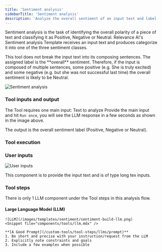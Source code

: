 ```yaml
---
title: 'Sentiment analysis'
sidebarTitle: 'Sentiment analysis'
description: 'Analyze the overall sentiment of an input text and label it with Positive/Negative or Neutral.'
---
```

Sentiment analysis is the task of identifying the overall polarity of a piece of text and classifying it as 
Positive, Negative or Neutral.
Relevance AI's Sentiment analysis Template receives an input text and produces categorize it into one of the
three sentiment classes.

<Note>
This tool does not break the input text into its composing sentences. The assigned label is the **overall**
sentiment.
Therefore, if the input is composed of multiple sentences, some positive (e.g. She is truly excited) and
some negative (e.g. but she was not successful last time) the overall sentiment is likely to be Neutral.
</Note>

![Sentiment analysis](/images/templates/sentiment/sentiment-form.png)

<Snippet file="how-to-use-a-tool.mdx" />

### Tool inputs and output
The Tool requires one main input: Text to analyze
Provide the main input and hit `Run once`, you will see the LLM response in a few seconds as shown in the image above.

The output is the overall sentiment label (Positive, Negative or Neutral).

### Tool execution
<Snippet file="tool-execution.mdx" />

<Snippet file="components/tools/tool-components.mdx" />

### User inputs
![User inputs](/images/templates/sentiment/sentiment-build-long-text.png)

<Snippet file="components/inputs/long-text-input.mdx" />
    This component is to provide the input text and is of type long tex inputs.

### Tool steps
There is only 1 LLM component under the Tool steps in this analysis flow. 

#### Large Language Model (LLM)
    ![LLM](/images/templates/sentiment/sentiment-build-llm.png)
    <Snippet file="components/tools/llm.mdx" />

    **[A Good Prompt](/custom-tools/tool-steps/llms/prompt)**
    1. Be short and precise with your instruction/request from the LLM
    2. Explicitly note constraints and goals
    3. Include a few examples when possible

